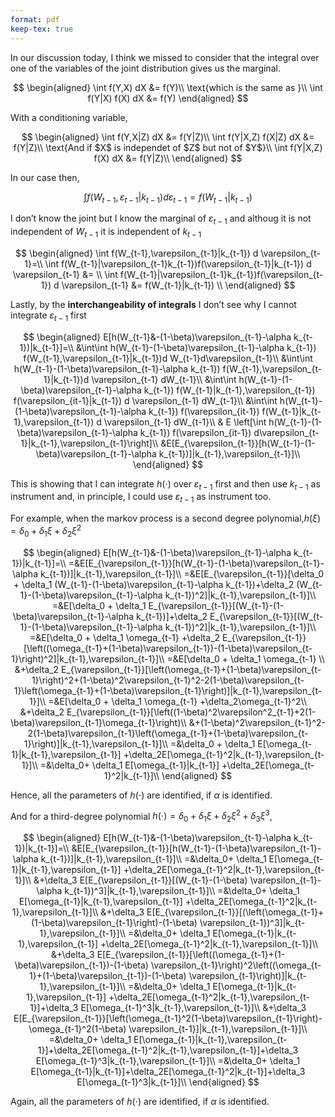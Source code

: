 ```yaml
---
format: pdf
keep-tex: true
---
```


In our discussion today, I think we missed to consider that the integral over one of the variables of the joint distribution gives us the marginal.

$$
\begin{aligned}
\int f(Y,X) dX &= f(Y)\\
\text{which is the same as }\\
\int f(Y|X) f(X) dX &= f(Y)
\end{aligned}
$$

With a conditioning variable,

$$
\begin{aligned}
\int f(Y,X|Z) dX &= f(Y|Z)\\
\int f(Y|X,Z) f(X|Z) dX &= f(Y|Z)\\
\text{And if $X$ is independet of $Z$ but not of $Y$}\\
\int f(Y|X,Z) f(X) dX &= f(Y|Z)\\
\end{aligned}
$$

In our case then,

$$
\int f(W_{t-1},\varepsilon_{t-1}|k_{t-1}) d \varepsilon_{t-1}= f(W_{t-1}|k_{t-1})
$$

I don't know the joint but I know the marginal of $\varepsilon_{t-1}$ and althoug it is not independent of $W_{t-1}$ it is independent of $k_{t-1}$

$$
\begin{aligned}
\int f(W_{t-1},\varepsilon_{t-1}|k_{t-1}) d \varepsilon_{t-1}=\\ 
\int f(W_{t-1}|\varepsilon_{t-1}k_{t-1})f(\varepsilon_{t-1}|k_{t-1}) d \varepsilon_{t-1} &=  \\
\int f(W_{t-1}|\varepsilon_{t-1}k_{t-1})f(\varepsilon_{t-1}) d \varepsilon_{t-1} &= f(W_{t-1}|k_{t-1}) \\
\end{aligned}
$$

Lastly, by the **interchangeability of integrals** I don't see why I cannot integrate $\varepsilon_{t-1}$ first

$$
\begin{aligned}
E[h(W_{t-1}&-(1-\beta)\varepsilon_{t-1}-\alpha k_{t-1})|k_{t-1}]=\\
    &\int\int h(W_{t-1}-(1-\beta)\varepsilon_{t-1}-\alpha k_{t-1}) f(W_{t-1},\varepsilon_{t-1}|k_{t-1})d W_{t-1}d\varepsilon_{t-1}\\
    &\int\int h(W_{t-1}-(1-\beta)\varepsilon_{t-1}-\alpha k_{t-1}) f(W_{t-1},\varepsilon_{t-1}|k_{t-1})d \varepsilon_{t-1} dW_{t-1}\\   
    &\int\int h(W_{t-1}-(1-\beta)\varepsilon_{t-1}-\alpha k_{t-1}) f(W_{t-1}|k_{t-1},\varepsilon_{t-1}) f(\varepsilon_{it-1}|k_{t-1}) d \varepsilon_{t-1} dW_{t-1}\\
    &\int\int h(W_{t-1}-(1-\beta)\varepsilon_{t-1}-\alpha k_{t-1}) f(\varepsilon_{it-1}) f(W_{t-1}|k_{t-1},\varepsilon_{t-1}) d \varepsilon_{t-1} dW_{t-1}\\
    & E \left[\int h(W_{t-1}-(1-\beta)\varepsilon_{t-1}-\alpha k_{t-1}) f(\varepsilon_{it-1}) d\varepsilon_{t-1}|k_{t-1},\varepsilon_{t-1}\right]\\
    &E[E_{\varepsilon_{t-1}}[h(W_{t-1}-(1-\beta)\varepsilon_{t-1}-\alpha k_{t-1})]|k_{t-1},\varepsilon_{t-1}]\\
\end{aligned}
$$

This is showing that I can integrate $h(\cdot)$ over $\varepsilon_{t-1}$ first and then use $k_{t-1}$ as instrument and, in principle, I could use $\varepsilon_{t-1}$ as instrument too.

For example, when the markov process  is a second degree polynomial,$h(\xi)=\delta_0+\delta_1 \xi + \delta_2 \xi^2$

$$
\begin{aligned}
    E[h(W_{t-1}&-(1-\beta)\varepsilon_{t-1}-\alpha k_{t-1})|k_{t-1}]=\\
    =&E[E_{\varepsilon_{t-1}}[h(W_{t-1}-(1-\beta)\varepsilon_{t-1}-\alpha k_{t-1})]|k_{t-1},\varepsilon_{t-1}]\\
    =&E[E_{\varepsilon_{t-1}}[\delta_0 + \delta_1 (W_{t-1}-(1-\beta)\varepsilon_{t-1}-\alpha k_{t-1})+\delta_2 (W_{t-1}-(1-\beta)\varepsilon_{t-1}-\alpha k_{t-1})^2]|k_{t-1},\varepsilon_{t-1}]\\
    =&E[\delta_0 + \delta_1 E_{\varepsilon_{t-1}}[(W_{t-1}-(1-\beta)\varepsilon_{t-1}-\alpha k_{t-1})]+\delta_2 E_{\varepsilon_{t-1}}[(W_{t-1}-(1-\beta)\varepsilon_{t-1}-\alpha k_{t-1})^2]|k_{t-1},\varepsilon_{t-1}]\\
    =&E[\delta_0 + \delta_1 \omega_{t-1} +\delta_2 E_{\varepsilon_{t-1}}[\left((\omega_{t-1}+(1-\beta)\varepsilon_{t-1})-(1-\beta)\varepsilon_{t-1}\right)^2]|k_{t-1},\varepsilon_{t-1}]\\
    =&E[\delta_0 + \delta_1 \omega_{t-1} \\
    &+\delta_2 E_{\varepsilon_{t-1}}[\left(\omega_{t-1}+(1-\beta)\varepsilon_{t-1}\right)^2+(1-\beta)^2\varepsilon_{t-1}^2-2(1-\beta)\varepsilon_{t-1}\left(\omega_{t-1}+(1-\beta)\varepsilon_{t-1}\right)]|k_{t-1},\varepsilon_{t-1}]\\
    =&E[\delta_0 + \delta_1 \omega_{t-1} +\delta_2\omega_{t-1}^2\\
    &+\delta_2 E_{\varepsilon_{t-1}}[\left((1-\beta)^2\varepsilon^2_{t-1}+2(1-\beta)\varepsilon_{t-1}\omega_{t-1}\right)\\
    &+(1-\beta)^2\varepsilon_{t-1}^2-2(1-\beta)\varepsilon_{t-1}\left(\omega_{t-1}+(1-\beta)\varepsilon_{t-1}\right)]|k_{t-1},\varepsilon_{t-1}]\\
    =&\delta_0 + \delta_1 E[\omega_{t-1}|k_{t-1},\varepsilon_{t-1}] +\delta_2E[\omega_{t-1}^2|k_{t-1},\varepsilon_{t-1}]\\
    =&\delta_0+ \delta_1 E[\omega_{t-1}|k_{t-1}] +\delta_2E[\omega_{t-1}^2|k_{t-1}]\\
\end{aligned}
$$

Hence, all the parameters of $h(\cdot)$ are identified, if $\alpha$ is identified.


And for a third-degree polynomial $h(\cdot)=\delta_0 +\delta_1 \xi +\delta_2 \xi^2 + \delta_3 \xi^3$,

$$
\begin{aligned}
    E[h(W_{t-1}&-(1-\beta)\varepsilon_{t-1}-\alpha k_{t-1})|k_{t-1}]=\\
    &E[E_{\varepsilon_{t-1}}[h(W_{t-1}-(1-\beta)\varepsilon_{t-1}-\alpha k_{t-1})]|k_{t-1},\varepsilon_{t-1}]\\
    =&\delta_0+ \delta_1 E[\omega_{t-1}|k_{t-1},\varepsilon_{t-1}] +\delta_2E[\omega_{t-1}^2|k_{t-1},\varepsilon_{t-1}]\\
    &+\delta_3 E[E_{\varepsilon_{t-1}}[(W_{t-1}-(1-\beta) \varepsilon_{t-1}-\alpha k_{t-1})^3]|k_{t-1},\varepsilon_{t-1}]\\
    =&\delta_0+ \delta_1 E[\omega_{t-1}|k_{t-1},\varepsilon_{t-1}] +\delta_2E[\omega_{t-1}^2|k_{t-1},\varepsilon_{t-1}]\\
    &+\delta_3 E[E_{\varepsilon_{t-1}}[(\left(\omega_{t-1}+(1-\beta)\varepsilon_{t-1}\right)-(1-\beta) \varepsilon_{t-1})^3]|k_{t-1},\varepsilon_{t-1}]\\
    =&\delta_0+ \delta_1 E[\omega_{t-1}|k_{t-1},\varepsilon_{t-1}] +\delta_2E[\omega_{t-1}^2|k_{t-1},\varepsilon_{t-1}]\\
    &+\delta_3 E[E_{\varepsilon_{t-1}}[\left((\omega_{t-1}+(1-\beta)\varepsilon_{t-1})-(1-\beta) \varepsilon_{t-1}\right)^2\left((\omega_{t-1}+(1-\beta)\varepsilon_{t-1})-(1-\beta) \varepsilon_{t-1}\right)]|k_{t-1},\varepsilon_{t-1}]\\
    =&\delta_0+ \delta_1 E[\omega_{t-1}|k_{t-1},\varepsilon_{t-1}] +\delta_2E[\omega_{t-1}^2|k_{t-1},\varepsilon_{t-1}]+\delta_3 E[\omega_{t-1}^3|k_{t-1},\varepsilon_{t-1}]\\
    &+\delta_3 E[E_{\varepsilon_{t-1}}[\left(\omega_{t-1}^2(1-\beta)\varepsilon_{t-1}\right)-\omega_{t-1}^2(1-\beta) \varepsilon_{t-1}]|k_{t-1},\varepsilon_{t-1}]\\
    =&\delta_0+ \delta_1 E[\omega_{t-1}|k_{t-1},\varepsilon_{t-1}]+\delta_2E[\omega_{t-1}^2|k_{t-1},\varepsilon_{t-1}]+\delta_3 E[\omega_{t-1}^3|k_{t-1},\varepsilon_{t-1}]\\
    =&\delta_0+ \delta_1 E[\omega_{t-1}|k_{t-1}]+\delta_2E[\omega_{t-1}^2|k_{t-1}]+\delta_3 E[\omega_{t-1}^3|k_{t-1}]\\
\end{aligned}
$$

Again, all the parameters of $h(\cdot)$ are identified, if $\alpha$ is identified.
